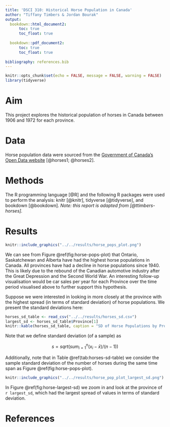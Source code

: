 ```yaml
---
title: 'DSCI 310: Historical Horse Population in Canada'
author: "Tiffany Timbers & Jordan Bourak"
output:
  bookdown::html_document2:
      toc: true
      toc_float: true
      
  bookdown::pdf_document2:
      toc: true
      toc_float: true
      
bibliography: references.bib
---
```


```r
knitr::opts_chunk$set(echo = FALSE, message = FALSE, warning = FALSE)
library(tidyverse)
```

# Aim

This project explores the historical population of horses in Canada between 1906 and 1972 for each province.

# Data

Horse population data were sourced from the [Government of Canada's Open Data website](http://open.canada.ca/en/open-data) [@horses1; @horses2].

# Methods

The R programming language [@R] and the following R packages were used to perform the analysis: knitr [@knitr], tidyverse [@tidyverse], and bookdown [@bookdown]. *Note: this report is adapted from [@ttimbers-horses].*

# Results

```r
knitr::include_graphics("../../results/horse_pops_plot.png")
```

We can see from Figure \@ref(fig:horse-pops-plot) that Ontario, Saskatchewan and Alberta have had the highest horse populations in Canada. All provinces have had a decline in horse populations since 1940. This is likely due to the rebound of the Canadian automotive industry after the Great Depression and the Second World War. An interesting follow-up visualisation would be car sales per year for each Province over the time period visualised above to further support this hypothesis.

Suppose we were interested in looking in more closely at the province with the highest spread (in terms of standard deviation) of horse populations. We present the standard deviations here:

```r
horses_sd_table <- read_csv("../../results/horses_sd.csv")
largest_sd <- horses_sd_table$Province[1]
knitr::kable(horses_sd_table, caption = "SD of Horse Populations by Province in Canada")
```

Note that we define standard deviation (of a sample) as

$$s = sqrt( sum_{i = 1}^n(x_i - \bar{x}) / (n-1))$$

Additionally, note that in Table \@ref(tab:horses-sd-table) we consider the sample standard deviation of the number of horses during the same time span as Figure \@ref(fig:horse-pops-plot).

```r
knitr::include_graphics("../../results/horse_pop_plot_largest_sd.png")
```

In Figure \@ref(fig:horse-largest-sd) we zoom in and look at the province of `r largest_sd`, which had the largest spread of values in terms of standard deviation.

# References
